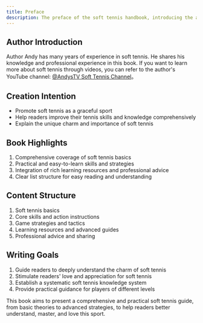 ```yaml
---
title: Preface
description: The preface of the soft tennis handbook, introducing the author's background, writing motivation, and the features and structure of the book.
---
```

## Author Introduction

Author Andy has many years of experience in soft tennis. He shares his knowledge and professional experience in this book.
If you want to learn more about soft tennis through videos, you can refer to the author's YouTube channel: [@AndysTV Soft Tennis Channel](https://www.youtube.com/@AndysTV)。

## Creation Intention

- Promote soft tennis as a graceful sport
- Help readers improve their tennis skills and knowledge comprehensively
- Explain the unique charm and importance of soft tennis

## Book Highlights

1. Comprehensive coverage of soft tennis basics
2. Practical and easy-to-learn skills and strategies
3. Integration of rich learning resources and professional advice
4. Clear list structure for easy reading and understanding

## Content Structure

1. Soft tennis basics
2. Core skills and action instructions
3. Game strategies and tactics
4. Learning resources and advanced guides
5. Professional advice and sharing

## Writing Goals

1. Guide readers to deeply understand the charm of soft tennis
2. Stimulate readers' love and appreciation for soft tennis
3. Establish a systematic soft tennis knowledge system
4. Provide practical guidance for players of different levels

This book aims to present a comprehensive and practical soft tennis guide, from basic theories to advanced strategies, to help readers better understand, master, and love this sport.